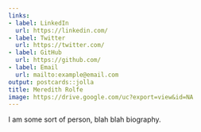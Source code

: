 ```yaml
---
links:
- label: LinkedIn
  url: https://linkedin.com/
- label: Twitter
  url: https://twitter.com/
- label: GitHub
  url: https://github.com/
- label: Email
  url: mailto:example@email.com
output: postcards::jolla
title: Meredith Rolfe
image: https://drive.google.com/uc?export=view&id=NA
---
```

 
I am some sort of person, blah blah biography.
